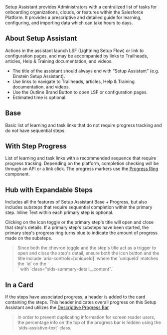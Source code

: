 

<div className="doc lead">
  Setup Assistant provides Administrators with a centralized list of tasks for onboarding organizations, clouds, or features within the Salesforce Platform. It provides a prescriptive and detailed guide for learning, configuring, and importing data which can take hours to days.
</div>

<CodeView exampleOnly>
  <SetupAssistant isBase stepsHaveProgress/>
</CodeView>

## About Setup Assistant

Actions in the assistant launch LSF (Lightning Setup Flow) or link to configuration pages, and may be accompanied by links to Trailheads, articles, Help & Training documentation, and videos.

- The title of the assistant should always end with “Setup Assistant” (e.g. Einstein Setup Assistant).
- Use links to navigate to Trailheads, articles, Help & Training documentation, and videos.
- Use the Outline Brand Button to open LSF or configuration pages.
- Estimated time is optional.

## Base

Basic list of learning and task links that do not require progress tracking and do not have sequential steps.

<Example title="Setup Assistant Base">
  <CodeView>
    <SetupAssistant isBase/>
  </CodeView>
</Example>

## With Step Progress

List of learning and task links with a recommended sequence that require progress tracking. Depending on the platform, completion checking will be through an API or a link click. The progress markers use the [Progress Ring](../progress-ring) component.

<Example title="Setup Assistant Base steps with Progress">
  <CodeView>
    <SetupAssistant isBase stepsHaveProgress/>
  </CodeView>
</Example>

## Hub with Expandable Steps

Includes all the features of Setup Assistant Base + Progress, but also includes substeps that require sequential completion within the primary step. Inline Text within each primary step is optional.

Clicking on the icon toggle or the primary step's title will open and close that step's details. If a primary step's substeps have been started, the primary step's progress ring turns blue to indicate the amount of progress made on the substeps.

<Blockquote type="a11y" header="Accessibility Note">
  Since both the chevron toggle and the step's title act as a trigger to open and close the step's detail, ensure both the icon button and the title include `aria-controls=[uniqueId]` where the `uniqueId` matches the `id` on the `<div />` with `class="slds-summary-detail__content".`
</Blockquote>

<Example title="Setup Assistant Hub Expandable">
  <CodeView>
    <SetupAssistant stepsAreExpandable/>
  </CodeView>
</Example>

## In a Card

If the steps have associated progress, a header is added to the card containing the steps. This header indicates overall progress on this Setup Assistant and utilizes the [Descriptive Progress Bar](../progress-bar)

<Blockquote type="a11y" header="Accessibility Note">
  In order to prevent duplicating information for screen reader users, the percentage info on the top of the progress bar is hidden using the `slds-assistive-text` class.
</Blockquote>

<Example title="Setup Assistant Hub Expandable">
  <CodeView>
    <FullSetupAssistantCard>
      <SetupAssistant stepsAreExpandable/>
    </FullSetupAssistantCard>
  </CodeView>
</Example>
